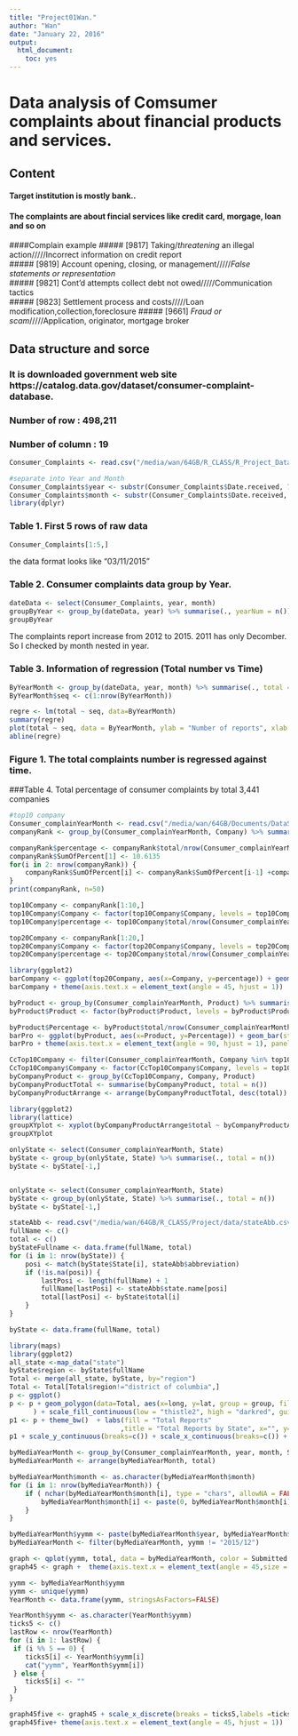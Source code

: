 ```yaml
---
title: "Project01Wan."
author: "Wan"
date: "January 22, 2016"
output: 
  html_document: 
    toc: yes
---
```

# Data analysis of Comsumer complaints about financial products and services.

## Content
#### Target institution is mostly bank..
#### The complaints are about fincial services like credit card, morgage, loan and so on
####Complain example
##### [9817] Taking/_threatening_ an illegal action/////Incorrect information on credit report  
##### [9819] Account opening, closing, or management/////_False statements or representation_      
##### [9821] Cont'd attempts collect debt not owed/////Communication tactics                   
##### [9823] Settlement process and costs/////Loan modification,collection,foreclosure
##### [9661] _Fraud or scam_/////Application, originator, mortgage broker

## Data structure and sorce
### It is downloaded government web site  https://catalog.data.gov/dataset/consumer-complaint-database.
### Number of row : 498,211
### Number of column : 19

```r
Consumer_Complaints <- read.csv("/media/wan/64GB/R_CLASS/R_Project_Data/Consumer_Complaints.csv", stringsAsFactors=FALSE)

#separate into Year and Month
Consumer_Complaints$year <- substr(Consumer_Complaints$Date.received, 7, 10)
Consumer_Complaints$month <- substr(Consumer_Complaints$Date.received, 1, 2)
library(dplyr)
```

### Table 1. First 5 rows of raw data
```r
Consumer_Complaints[1:5,]
```
the data format looks like "03/11/2015"

### Table 2. Consumer complaints data group by Year.
```r

dateData <- select(Consumer_Complaints, year, month)
groupByYear <- group_by(dateData, year) %>% summarise(., yearNum = n())
groupByYear
```
The complaints report increase from 2012 to 2015.
2011 has only Decomber.
So I checked by month nested in year.

### Table 3. Information of regression (Total number vs Time)
```r
ByYearMonth <- group_by(dateData, year, month) %>% summarise(., total = n())
ByYearMonth$seq <- c(1:nrow(ByYearMonth))

regre <- lm(total ~ seq, data=ByYearMonth)
summary(regre)
plot(total ~ seq, data = ByYearMonth, ylab = "Number of reports", xlab = "Time series  by month from 2011/12 ~ 2015/11")
abline(regre)
```
### Figure 1. The total complaints number is regressed against time.

###Table 4. Total percentage of consumer complaints by total 3,441 companies
```r
#top10 company
Consumer_complainYearMonth <- read.csv("/media/wan/64GB/Documents/DataScience/porject/porject01/Consumer_complainYearMonth.csv")
companyRank <- group_by(Consumer_complainYearMonth, Company) %>% summarise(., total = n()) %>% arrange(., desc(total) )

companyRank$percentage <- companyRank$total/nrow(Consumer_complainYearMonth)*100
companyRank$SumOfPercent[1] <- 10.6135
for(i in 2: nrow(companyRank)) {
	companyRank$SumOfPercent[i] <- companyRank$SumOfPercent[i-1] +companyRank$percentage[i]	
}
print(companyRank, n=50)

top10Company <- companyRank[1:10,]
top10Company$Company <- factor(top10Company$Company, levels = top10Company$Company)
top10Company$percentage <- top10Company$total/nrow(Consumer_complainYearMonth)*100

top20Company <- companyRank[1:20,]
top20Company$Company <- factor(top20Company$Company, levels = top20Company$Company)
top20Company$percentage <- top20Company$total/nrow(Consumer_complainYearMonth)*100

library(ggplot2)
barCompany <- ggplot(top20Company, aes(x=Company, y=percentage)) + geom_bar(stat="identity")
barCompany + theme(axis.text.x = element_text(angle = 45, hjust = 1))  + ylab("%")
```

``` r
byProduct <- group_by(Consumer_complainYearMonth, Product) %>% summarise(., total= n() ) %>% arrange(., desc(total))
byProduct$Product <- factor(byProduct$Product, levels = byProduct$Product)

byProduct$Percentage <- byProduct$total/nrow(Consumer_complainYearMonth)*100
barPro <- ggplot(byProduct, aes(x=Product, y=Percentage)) + geom_bar(stat="identity")
barPro + theme(axis.text.x = element_text(angle = 90, hjust = 1), panel.background = element_blank()) + ylab("%")

```

```r
CcTop10Company <- filter(Consumer_complainYearMonth, Company %in% top10Company$Company)
CcTop10Company$Company <- factor(CcTop10Company$Company, levels = top10Company$Company)
byCompanyProduct <- group_by(CcTop10Company, Company, Product) 
byCompanyProductTotal <- summarise(byCompanyProduct, total = n())
byCompanyProductArrange <- arrange(byCompanyProductTotal, desc(total))

library(ggplot2)
library(lattice)
groupXYplot <- xyplot(byCompanyProductArrange$total ~ byCompanyProductArrange$Product | byCompanyProductArrange$Company, data=byCompanyProductArrange, xlab = list(label = "Product", cex=1), scales=list(x=list(rot=45)), groups = Product)
groupXYplot
```
```r
onlyState <- select(Consumer_complainYearMonth, State)
byState <- group_by(onlyState, State) %>% summarise(., total = n())
byState <- byState[-1,]


onlyState <- select(Consumer_complainYearMonth, State)
byState <- group_by(onlyState, State) %>% summarise(., total = n())
byState <- byState[-1,]

stateAbb <- read.csv("/media/wan/64GB/R_CLASS/Project/data/stateAbb.csv", stringsAsFactors=FALSE)
fullName <- c()
total <- c()
byStateFullname <- data.frame(fullName, total)
for (i in 1: nrow(byState)) {
	posi <- match(byState$State[i], stateAbb$abbreviation)
	if (!is.na(posi)) {
		lastPosi <- length(fullName) + 1
		fullName[lastPosi] <- stateAbb$state.name[posi]
		total[lastPosi] <- byState$total[i]
	} 
}

byState <- data.frame(fullName, total)

library(maps)
library(ggplot2)
all_state <-map_data("state")
byState$region <- byState$fullName
Total <- merge(all_state, byState, by="region")
Total <- Total[Total$region!="district of columbia",]
p <- ggplot()
p <- p + geom_polygon(data=Total, aes(x=long, y=lat, group = group, fill=Total$total),colour="white"
      ) + scale_fill_continuous(low = "thistle2", high = "darkred", guide="colorbar")
p1 <- p + theme_bw()  + labs(fill = "Total Reports" 
                            ,title = "Total Reports by State", x="", y="")
p1 + scale_y_continuous(breaks=c()) + scale_x_continuous(breaks=c()) + theme(panel.border = element_blank())
```

```r
byMediaYearMonth <- group_by(Consumer_complainYearMonth, year, month, Submitted.via) %>% summarise(., total = n())
byMediaYearMonth <- arrange(byMediaYearMonth, total)

byMediaYearMonth$month <- as.character(byMediaYearMonth$month)
for (i in 1: nrow(byMediaYearMonth)) {
	if ( nchar(byMediaYearMonth$month[i], type = "chars", allowNA = FALSE, keepNA = NA) == 1) {
		byMediaYearMonth$month[i] <- paste(0, byMediaYearMonth$month[i], sep = "" )
	}
}

byMediaYearMonth$yymm <- paste(byMediaYearMonth$year, byMediaYearMonth$month, sep = "/")
byMediaYearMonth <- filter(byMediaYearMonth, yymm != "2015/12")

graph <- qplot(yymm, total, data = byMediaYearMonth, color = Submitted.via)
graph45 <- graph +  theme(axis.text.x = element_text(angle = 45,size = 14, hjust = 1), panel.background = element_blank())

yymm <- byMediaYearMonth$yymm
yymm <- unique(yymm)
YearMonth <- data.frame(yymm, stringsAsFactors=FALSE)

YearMonth$yymm <- as.character(YearMonth$yymm)
ticks5 <- c()
lastRow <- nrow(YearMonth)
for (i in 1: lastRow) {
 if (i %% 5 == 0) {
 	ticks5[i] <- YearMonth$yymm[i]
 	cat("yymm", YearMonth$yymm[i])
 } else {
 	ticks5[i] <- ""
 }
}

graph45five <- graph45 + scale_x_discrete(breaks = ticks5,labels =ticks5)
graph45five+ theme(axis.text.x = element_text(angle = 45, hjust = 1))



```